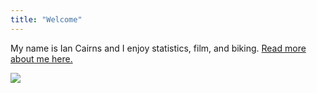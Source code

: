 ```yaml
---
title: "Welcome"
---
```


<div align="center">My name is Ian Cairns and I enjoy statistics, film, and biking. [Read more about me here.](https://ircairns.github.io/about.html)

![](pandora.PNG)
</div>
